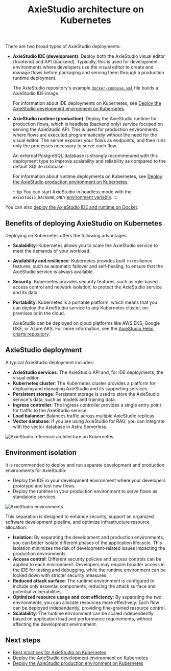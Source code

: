 ﻿---
title: AxieStudio architecture on Kubernetes
slug: /deployment-architecture
---


There are two broad types of AxieStudio deployments:

* **AxieStudio IDE (development)**: Deploy both the AxieStudio visual editor (frontend) and API (backend). Typically, this is used for development environments where developers use the visual editor to create and manage flows before packaging and serving them through a production runtime deployment.

    The AxieStudio repository's example [`docker-compose.yml`](https://github.com/AxieStudio-ai/AxieStudio/blob/main/docker_example/docker-compose.yml) file builds a AxieStudio IDE image.

    For information about IDE deployments on Kubernetes, see [Deploy the AxieStudio development environment on Kubernetes](/deployment-kubernetes-dev).


* **AxieStudio runtime (production)**: Deploy the AxieStudio runtime for production flows, which is headless (backend only) service focused on serving the AxieStudio API. This is used for production environments where flows are executed programmatically without the need for the visual editor. The server exposes your flows as endpoints, and then runs only the processes necessary to serve each flow.

    An external PostgreSQL database is strongly recommended with this deployment type to improve scalability and reliability as compared to the default SQLite database.

    For information about runtime deployments on Kubernetes, see [Deploy the AxieStudio production environment on Kubernetes](/deployment-kubernetes-prod).

    :::tip
    You can start AxieStudio in headless mode with the `AxieStudio_BACKEND_ONLY` [environment variable](/environment-variables).
    :::

You can also [deploy the AxieStudio IDE and runtime on Docker](/deployment-docker).

## Benefits of deploying AxieStudio on Kubernetes

Deploying on Kubernetes offers the following advantages:

* **Scalability**: Kubernetes allows you to scale the AxieStudio service to meet the demands of your workload.
* **Availability and resilience**: Kubernetes provides built-in resilience features, such as automatic failover and self-healing, to ensure that the AxieStudio service is always available.
* **Security**: Kubernetes provides security features, such as role-based access control and network isolation, to protect the AxieStudio service and its data.
* **Portability**: Kubernetes is a portable platform, which means that you can deploy the AxieStudio service to any Kubernetes cluster, on-premises or in the cloud.

    AxieStudio can be deployed on cloud platforms like AWS EKS, Google GKE, or Azure AKS. For more information, see the [AxieStudio Helm charts repository](https://github.com/axiestudio/axiestudio-helm-charts).

## AxieStudio deployment

A typical AxieStudio deployment includes:

* **AxieStudio services**: The AxieStudio API and, for IDE deployments, the visual editor.
* **Kubernetes cluster**: The Kubernetes cluster provides a platform for deploying and managing AxieStudio and its supporting services.
* **Persistent storage**: Persistent storage is used to store the AxieStudio service's data, such as models and training data.
* **Ingress controller**: The ingress controller provides a single entry point for traffic to the AxieStudio service.
* **Load balancer**: Balances traffic across multiple AxieStudio replicas.
* **Vector database**: If you are using AxieStudio for RAG, you can integrate with the vector database in Astra Serverless.

![AxieStudio reference architecture on Kubernetes](/img/AxieStudio-reference-architecture.png)

## Environment isolation

It is recommended to deploy and run separate development and production environments for AxieStudio:

* Deploy the IDE in your development environment where your developers prototype and test new flows.
* Deploy the runtime in your production environment to serve flows as standalone services.

![AxieStudio environments](/img/AxieStudio-env.png)

This separation is designed to enhance security, support an organized software development pipeline, and optimize infrastructure resource allocation:

* **Isolation**: By separating the development and production environments, you can better isolate different phases of the application lifecycle. This isolation minimizes the risk of development-related issues impacting the production environments.
* **Access control**: Different security policies and access controls can be applied to each environment. Developers may require broader access in the IDE for testing and debugging, while the runtime environment can be locked down with stricter security measures.
* **Reduced attack surface**: The runtime environment is configured to include only essential components, reducing the attack surface and potential vulnerabilities.
* **Optimized resource usage and cost efficiency**: By separating the two environments, you can allocate resources more effectively. Each flow can be deployed independently, providing fine-grained resource control.
* **Scalability**: The runtime environment can be scaled independently based on application load and performance requirements, without affecting the development environment.

## Next steps

* [Best practices for AxieStudio on Kubernetes](/deployment-prod-best-practices)
* [Deploy the AxieStudio development environment on Kubernetes](/deployment-kubernetes-dev)
* [Deploy the AxieStudio production environment on Kubernetes](/deployment-kubernetes-prod)